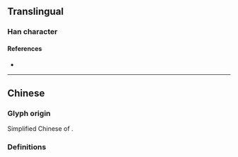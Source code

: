 {{also|劍|剣}}
{{character info/new}}
==Translingual==
{{Han simplified forms|劍|剣|剑}}

===Han character===
{{Han char|rn=18|rad=刀|as=07|sn=9|four=|canj=OMLN|ids=⿰佥刂}}

====References====
* {{Han ref|kx=0140.291|hdz=10342.070|uh=5251|ud=21073}}

----

==Chinese==
===Glyph origin===
Simplified Chinese of {{l|zh|劍}}.
===Definitions===
{{zh-see|劍}}